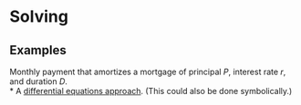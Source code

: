 Solving
========================================================

Examples
------------
Monthly payment that amortizes a mortgage of principal $P$, interest rate $r$, and duration $D$.  
* A [differential equations approach](http://rpubs.com/dtkaplan/581).  (This could also be done symbolically.)
